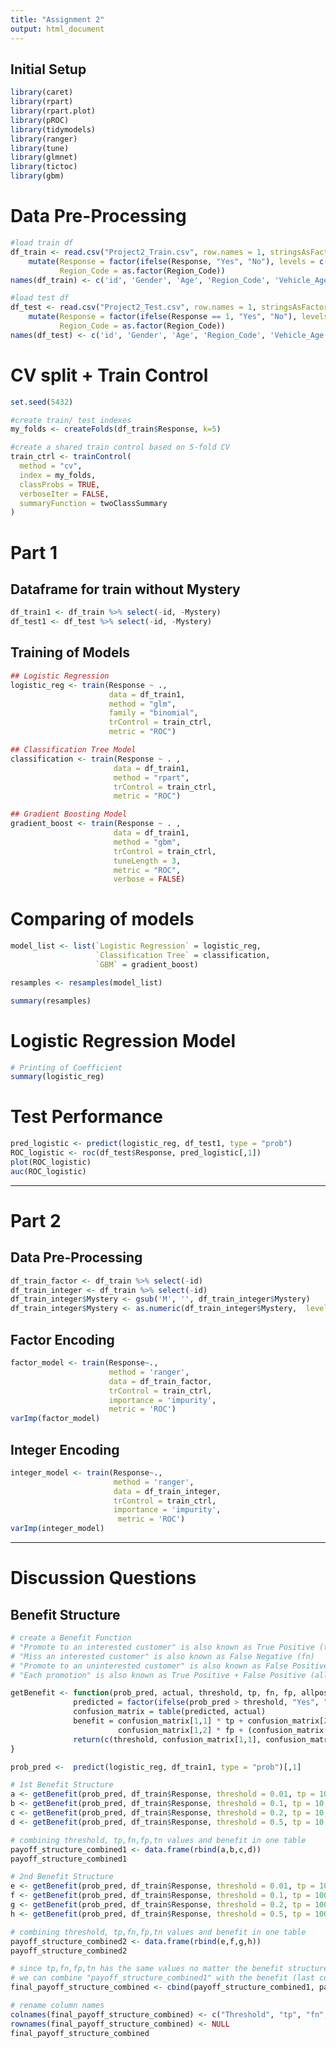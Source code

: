 ---
title: "Assignment 2"
output: html_document
---

## Initial Setup
```{r,, echo=FALSE, results='hide', warning=FALSE, message=FALSE}
library(caret)
library(rpart)
library(rpart.plot)
library(pROC)
library(tidymodels)
library(ranger)
library(tune)
library(glmnet)
library(tictoc)
library(gbm)
```

# Data Pre-Processing
```{r}
#load train df
df_train <- read.csv("Project2_Train.csv", row.names = 1, stringsAsFactors = TRUE) %>% 
    mutate(Response = factor(ifelse(Response, "Yes", "No"), levels = c("Yes", "No")), #mutate response column to "Yes" and "No"
           Region_Code = as.factor(Region_Code))
names(df_train) <- c('id', 'Gender', 'Age', 'Region_Code', 'Vehicle_Age', 'Vehicle_Damage', 'Premium', 'Vintage', 'Response', 'Mystery')

#load test df
df_test <- read.csv("Project2_Test.csv", row.names = 1, stringsAsFactors = TRUE) %>% 
    mutate(Response = factor(ifelse(Response == 1, "Yes", "No"), levels = c("Yes", "No")), #mutate response column to "Yes" and "No"
           Region_Code = as.factor(Region_Code))
names(df_test) <- c('id', 'Gender', 'Age', 'Region_Code', 'Vehicle_Age', 'Vehicle_Damage', 'Premium', 'Vintage', 'Response', 'Mystery')
```

# CV split + Train Control
```{r}
set.seed(5432)

#create train/ test indexes
my_folds <- createFolds(df_train$Response, k=5)

#create a shared train control based on 5-fold CV
train_ctrl <- trainControl(
  method = "cv",
  index = my_folds,
  classProbs = TRUE,
  verboseIter = FALSE,
  summaryFunction = twoClassSummary
)
```

# Part 1

## Dataframe for train without Mystery
```{r}
df_train1 <- df_train %>% select(-id, -Mystery)
df_test1 <- df_test %>% select(-id, -Mystery)
```

## Training of Models
```{r}
## Logistic Regression
logistic_reg <- train(Response ~ ., 
                      data = df_train1,
                      method = "glm", 
                      family = "binomial", 
                      trControl = train_ctrl, 
                      metric = "ROC")

## Classification Tree Model
classification <- train(Response ~ . , 
                       data = df_train1,
                       method = "rpart", 
                       trControl = train_ctrl, 
                       metric = "ROC")

## Gradient Boosting Model
gradient_boost <- train(Response ~ . , 
                       data = df_train1,
                       method = "gbm", 
                       trControl = train_ctrl, 
                       tuneLength = 3,
                       metric = "ROC", 
                       verbose = FALSE)
```

# Comparing of models
```{r}
model_list <- list(`Logistic Regression` = logistic_reg,
                   `Classification Tree` = classification,
                   `GBM` = gradient_boost)

resamples <- resamples(model_list)

summary(resamples)
```

# Logistic Regression Model
```{r}
# Printing of Coefficient
summary(logistic_reg) 
```

# Test Performance
```{r}
pred_logistic <- predict(logistic_reg, df_test1, type = "prob")
ROC_logistic <- roc(df_test$Response, pred_logistic[,1])
plot(ROC_logistic)
auc(ROC_logistic)
```


-------------------------------------------


# Part 2

## Data Pre-Processing
```{r}
df_train_factor <- df_train %>% select(-id)
df_train_integer <- df_train %>% select(-id)
df_train_integer$Mystery <- gsub('M', '', df_train_integer$Mystery)
df_train_integer$Mystery <- as.numeric(df_train_integer$Mystery,  levels = unique(df_train_integer$Mystery))
```

## Factor Encoding
```{r}
factor_model <- train(Response~., 
                      method = 'ranger', 
                      data = df_train_factor, 
                      trControl = train_ctrl, 
                      importance = 'impurity',
                      metric = 'ROC')
varImp(factor_model)
```

## Integer Encoding
```{r}
integer_model <- train(Response~., 
                       method = 'ranger', 
                       data = df_train_integer, 
                       trControl = train_ctrl, 
                       importance = 'impurity',
                        metric = 'ROC')
varImp(integer_model)

```



---------------------------------
# Discussion Questions

## Benefit Structure
```{r}
# create a Benefit Function
# "Promote to an interested customer" is also known as True Positive (tp)
# "Miss an interested customer" is also known as False Negative (fn)
# "Promote to an uninterested customer" is also known as False Positive (fp)
# "Each promotion" is also known as True Positive + False Positive (all positive)

getBenefit <- function(prob_pred, actual, threshold, tp, fn, fp, allpositive){
              predicted = factor(ifelse(prob_pred > threshold, "Yes", "No"), levels = c("Yes", "No"))
              confusion_matrix = table(predicted, actual)
              benefit = confusion_matrix[1,1] * tp + confusion_matrix[2,1] * fn +
                        confusion_matrix[1,2] * fp + (confusion_matrix[1,1] + confusion_matrix[1,2]) * allpositive
              return(c(threshold, confusion_matrix[1,1], confusion_matrix[2,1], confusion_matrix[1,2], confusion_matrix[2,2], benefit))
}

prob_pred <-  predict(logistic_reg, df_train1, type = "prob")[,1]
```

```{r}
# 1st Benefit Structure
a <- getBenefit(prob_pred, df_train$Response, threshold = 0.01, tp = 10, fn = -10, fp = -2, allpositive = -1)
b <- getBenefit(prob_pred, df_train$Response, threshold = 0.1, tp = 10, fn = -10, fp = -2, allpositive = -1)
c <- getBenefit(prob_pred, df_train$Response, threshold = 0.2, tp = 10, fn = -10, fp = -2, allpositive = -1)
d <- getBenefit(prob_pred, df_train$Response, threshold = 0.5, tp = 10, fn = -10, fp = -2, allpositive = -1)

# combining threshold, tp,fn,fp,tn values and benefit in one table
payoff_structure_combined1 <- data.frame(rbind(a,b,c,d))
payoff_structure_combined1
```

```{r}
# 2nd Benefit Structure
e <- getBenefit(prob_pred, df_train$Response, threshold = 0.01, tp = 100, fn = -100, fp = -2, allpositive = -1)
f <- getBenefit(prob_pred, df_train$Response, threshold = 0.1, tp = 100, fn = -100, fp = -2, allpositive = -1)
g <- getBenefit(prob_pred, df_train$Response, threshold = 0.2, tp = 100, fn = -100, fp = -2, allpositive = -1)
h <- getBenefit(prob_pred, df_train$Response, threshold = 0.5, tp = 100, fn = -100, fp = -2, allpositive = -1)

# combining threshold, tp,fn,fp,tn values and benefit in one table
payoff_structure_combined2 <- data.frame(rbind(e,f,g,h)) 
payoff_structure_combined2
```

```{r}
# since tp,fn,fp,tn has the same values no matter the benefit structure and only benefits change
# we can combine "payoff_structure_combined1" with the benefit (last column) of "payoff_structure_combined2" into a dataframe
final_payoff_structure_combined <- cbind(payoff_structure_combined1, payoff_structure_combined2[,6])

# rename column names
colnames(final_payoff_structure_combined) <- c("Threshold", "tp", "fn", "fp", "tn", "1st_benefit_structure", "2nd_benefit_structure")
rownames(final_payoff_structure_combined) <- NULL
final_payoff_structure_combined
```





























